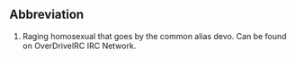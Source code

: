 ==Abbreviation==

#Raging homosexual that goes by the common alias devo. Can be found on OverDriveIRC IRC Network.